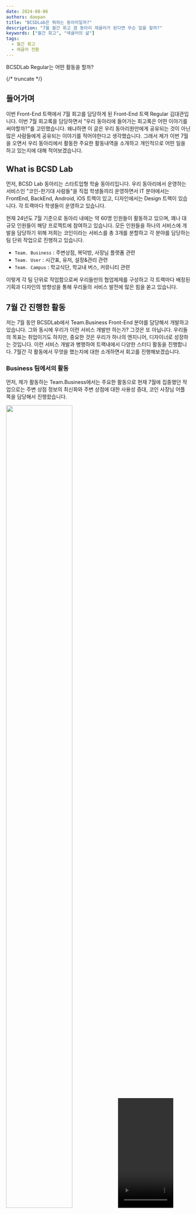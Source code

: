 ```yaml
---
date: 2024-08-06
authors: daepan
title: "BCSDLab은 뭐하는 동아리일까?"
description: "7월 월간 회고 겸 동아리 레귤러가 된다면 무슨 일을 할까?"
keywords: ["월간 회고", "레귤러의 삶"]
tags:
  - 월간 회고
  - 레귤러 전환
---
```


BCSDLab Regular는 어떤 활동을 할까?

{/* truncate */}

## 들어가며
이번 Front-End 트랙에서 7월 회고를 담당하게 된 Front-End 트랙 Regular 김대관입니다. 이번 7월 회고록을 담당하면서 "우리 동아리에 들어가는 회고록은 어떤 이야기를 써야할까?"를 고민했습니다. 왜냐하면 이 글은 우리 동아리원만에게 공유되는 것이 아닌 많은 사람들에게 공유되는 이야기를 적어야한다고 생각했습니다. 그래서 제가 이번 7월을 오면서 우리 동아리에서 활동한 주요한 활동내역을 소개하고 개인적으로 어떤 일을 하고 있는지에 대해 적어보겠습니다.


## What is BCSD Lab

먼저, BCSD Lab 동아리는 스타트업형 학술 동아리입니다. 우리 동아리에서 운영하는 서비스인 "코인-한기대 사람들"을 직접 학생들끼리 운영하면서 IT 분야에서는 FrontEnd, BackEnd, Android, iOS 트랙이 있고, 디자인에서는 Design 트랙이 있습니다. 각 트랙마다 학생들이 운영하고 있습니다.

현재 24년도 7월 기준으로 동아리 내에는 약 60명 인원들이 활동하고 있으며, 꽤나 대규모 인원들이 해당 프로젝트에 참여하고 있습니다. 모든 인원들을 하나의 서비스에 개발을 담당하기 위해 저희는 코인이라는 서비스를 총 3개를 분할하고 각 분야를 담당하는 팀 단위 작업으로 진행하고 있습니다.

* `Team. Business` : 주변상점, 복덕방, 사장님 플랫폼 관련
* `Team. User` : 시간표, 유저, 설정&관리 관련
* `Team. Campus` : 학교식단, 학교내 버스, 커뮤니티 관련

이렇게 각 팀 단위로 작업함으로써 우리들만의 협업체제를 구성하고 각 트랙마다 배정된 기획과 디자인의 방향성을 통해 우리들의 서비스 발전에 많은 힘을 쏟고 있습니다.

## 7월 간 진행한 활동

저는 7월 동안 BCSDLab에서 Team.Business Front-End 분야를 담당해서 개발하고 있습니다. 그와 동시에 우리가 이런 서비스 개발만 하는가? 그것은 또 아닙니다. 우리들의 목표는 취업이기도 하지만, 중요한 것은 우리가 하나의 엔지니어, 디자이너로 성장하는 것입니다. 이런 서비스 개발과 병행하여 트랙내에서 다양한 스터디 활동을 진행합니다. 7월간 각 활동에서 무엇을 했는지에 대한 소개하면서 회고를 진행해보겠습니다.

### Business 팀에서의 활동

먼저, 제가 활동하는 Team.Business에서는 주요한 활동으로 현재 7월에 집중했던 작업으로는 주변 상점 정보의 최신화와 주변 상점에 대한 사용성 증대, 코인 사장님 어플 쪽을 담당해서 진행핬습니다.

<div style={{width: '100%', height: '300px', display:'flex', justifyContent: 'center'}}> 
<img src="https://i.imgur.com/Tmpxvis.png" width="60%" height="75%"/> 
<video src="https://github.com/user-attachments/assets/7ca1904a-0087-4626-bdc0-08c63e40d521" width="30%" height="300px"/>
</div>
우리가 기능과 기획의 방향성을 결정할 때 우리가 사용하는 서비스에 대해서 많은 추적을 진행하고 있고 언제나 "유저들이 원하는 서비스란 무엇일까?"를 고민하고 그에 대한 기반한 데이터 등을 구축하기 위해 Google Analytics를 직접 설정하고 실제 유저들이 우리 어플을 어떻게 활용하는지를 분석하고, 어떤 기능이 필요할지를 고민합니다.

물론 그 과정에서 위에 같이 간단한 사용성 증대나 최신화를 진행하게 되는 것에는 많은 근거를 기반합니다.

1. GA에서 분석된 데이터를 기반한 기능 기획의 방향성 선정
2. User Test를 통한 실제 사용자 인터뷰

<div style={{width: '100%', height: '100%'}}> 
	<div style={{width: '100%', height:'30%', display: 'flex'}}>
		<img src="https://i.imgur.com/5ECk719.png" width="48%" height="30%"/>
		<img src="https://i.imgur.com/InPsXah.png" width="48%" height="100%"/ >
	</div>
	<img src="https://i.imgur.com/LhcXGgV.png" width="100%" height="70%"/>
	
</div>
// *넘나 고생하는 우리 DA, PM 분들!*

해당 분석이 마무리 되면은 개발, DA, PM, 디자이너 들이 모여서 앞으로 이런 데이터를 기반으로 어떤 기능으로 진행하면 좋을지를 서로의 의견을 공유하고 함께 협업하는 형태로 진행하고 있습니다.

### 트랙에서 하는 활동

앞에서 말한 것 처럼 위에서의 활동은 Team 단위에서 마무리하는 것이 아닌 새롭게 트랙 내부에서도 많은 활똥을 진행합니다.

#### 스터디 활동

동아리에서 스터디는 매우 흔하지만, 우리는 개발자를 희망하는 사람들이 모인 만큼 개발과 관련된 스터디를 주로 진행합니다. 기간은 보통 방학기간 혹은 학기 중에 하루 1~2시간이라도 내서 공부할 수 있도록 주간 스터디를 진행합니다.

저는 이번 7월에 모던 웹에서 가장 근간이 되고 있는 JavaScript에 대해서 더 Deep 하게 알기 위해서 ko.javascript 내용을 기반으로 스터디를 진행하고 있습니다. 혼자서 공부하는 것이 아닌 다른 인원들과 함께하는 것으로 동기부여를 촉진하고 서로가 놓친 부분을 보완할 수 있습니다.

<div style={{display: 'flex', justifyContent: 'center'}}>
<img src="https://i.imgur.com/HZ5RCga.png" width="70%" height="60%" />
</div>

#### 소그룹 활동

또한 FrontEnd 트랙에서는 소그룹 활동을 진행합니다. 다양하게 Slack 내에 있는 Slack 봇을 개발하는 그룹이나 따로 사이드 프로젝트에 대한 아이디어를 얻어서 사이드 프로젝트를 진행하는 그룹도 있습니다. 저는 리팩토링 그룹이라는 우리가 작성한 기능 중에 오래된 코드나 구조적인 변화가 필요하는 곳을 작업하는 리팩토링 그룹을 진행하고 있습니다.

그룹의 활동으로는 문제점을 찾고 분석하고 우리가 무엇을 해야할지를 정의합니다.
그리고 해당 내용에 대한 근거를 확실하게 하기 위해 문서화를 하고 서로에게 피드백을 줍니다.
실제 기능에 적용하는 것으로 우리 리팩토링 소그룹은 이를 통해 우리들의 프로젝트가 이전 코드에 대한 레거시로 정체되지 않도록 노력합니다.

7월에 진행한 내용으로는 우리 프로젝트에서 주로 활용되는 `react-hook-form`과 프로젝트에 새롭게 추가된 `useFunnel`에 대한 기능이 잘 동작하는지와 코드적 문제를 지적하고 이를 수정하는 작업을 진행했습니다.

<div style={{display: 'flex', width: '100%', height: '100%'}}>
		<img src="https://i.imgur.com/rpXR4hw.png" width="50%" height="120%"/>
	<div style={{width: '50%'}}>
		<img src="https://i.imgur.com/aLmaIQu.png" width="100%" height="50%"/>
		<img src="https://i.imgur.com/A571lbQ.png" width="100%" height="50%"/>
	</div>
</div>


## 마무리하며

뭔가 회고록이기도 하지만 위와 같은 활동들을 진행하고 있다고 설명한 부분만 많았던 것 같습니다. 하지만 이렇게 정리하면서 "내가 7월 동안 이런 것을 진행했구나"를 생각합니다.  
이렇게 회고를 통해 나의 7월 활동을 정리해보았고, 혹시 우리 BCSDLab에 관심이 있다면, 이런 체계적인 집단임을 알아주셨으면 하는 마음입니다 ^^

